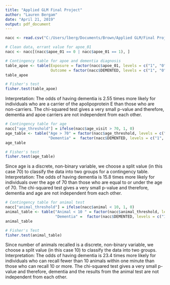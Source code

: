 ```yaml
---
title: "Applied GLM Final Project"
author: "Lauren Bergam"
date: "April 21, 2019"
output: pdf_document
---
```


```r
nacc <- read.csv("C:/Users/lberg/Documents/Brown/Applied GLM/Final Project/nacc_data_cognitive_clean.csv")

```

```r
# Clean data, errant value for apoe_01
nacc <- nacc[(nacc$apoe_01 == 0 | nacc$apoe_01 == 1), ] 

# Contingency table for apoe and dementia diagnosis 
table_apoe <- table(Exposure = factor(nacc$apoe_01, levels = c("1", "0")), 
                    Outcome = factor(nacc$DEMENTED, levels = c("1", "0")))
table_apoe

# Fisher's test
fisher.test(table_apoe)

```
Interpretation: The odds of having dementia is 2.55 times more likely for individuals who are a carrier of the apolipoprotein E than those who are non-carriers. The chi-squared test gives a very small p-value and therefore, dementia and apoe carriers are not independent from each other.

```r
# Contingency table for age
nacc["age_threshold"] = ifelse(nacc$age_visit > 70, 1, 0)
age_table <- table("Age > 70" = factor(nacc$age_threshold, levels = c("1", "0")), 
                   "Dementia" =  factor(nacc$DEMENTED, levels = c("1", "0")))
age_table

# Fisher's test
fisher.test(age_table)

```
Since age is a discrete, non-binary variable, we choose a split value (in this case 70) to classify the data into two groups for a contingency table. 
Interpretation: The odds of having dementia is 15.8 times more likely for individuals over the age of 70 than those who are equal to or under the age of 70. The chi-squared test gives a very small p-value and therefore, dementia and age are not independent from each other. 

```r
# Contingency table for animal test
nacc["animal_threshold"] = ifelse(nacc$animal < 10, 1, 0)
animal_table <- table("Animal < 10 " = factor(nacc$animal_threshold, levels = c("1", "0")), 
                      "Dementia" =  factor(nacc$DEMENTED, levels = c("1", "0")))
animal_table

# Fisher's Test 
fisher.test(animal_table)

```
Since number of animals recalled is a discrete, non-binary variable, we choose a split value (in this case 10) to classify the data into two groups. 
Interpretation: The odds of having dementia is 23.4 times more likely for individuals who can recall fewer than 10 animals within one minute than those who can recall 10 or more. The chi-squared test gives a very small p-value and therefore, dementia and the results from the animal test are not independent from each other. 





